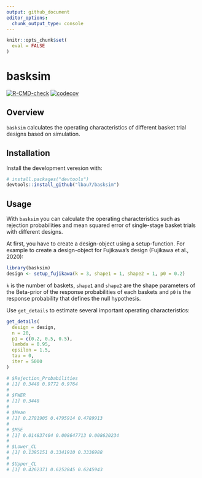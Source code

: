 ```yaml
---
output: github_document
editor_options: 
  chunk_output_type: console
---
```


<!-- README.md is generated from README.Rmd. Please edit that file -->

```r
knitr::opts_chunk$set(
  eval = FALSE
)
```

# basksim

<!-- badges: start -->
[![R-CMD-check](https://github.com/lbau7/basksim/actions/workflows/R-CMD-check.yaml/badge.svg)](https://github.com/lbau7/basksim/actions/workflows/R-CMD-check.yaml)
[![codecov](https://codecov.io/gh/lbau7/basksim/branch/master/graph/badge.svg?token=AVO4V52BTH)](https://codecov.io/gh/lbau7/basksim)
<!-- badges: end -->

## Overview

`basksim` calculates the operating characteristics of different basket trial designs based on simulation.

## Installation

Install the development veresion with:

```r
# install.packages("devtools")
devtools::install_github("lbau7/basksim")
```

## Usage

With `basksim` you can calculate the operating characteristics such as rejection probabilities and mean squared error of single-stage basket trials with different designs.

At first, you have to create a design-object using a setup-function. For example to create a design-object for Fujikawa's design (Fujikawa et al., 2020):

```r
library(basksim)
design <- setup_fujikawa(k = 3, shape1 = 1, shape2 = 1, p0 = 0.2)
```

`k` is the number of baskets, `shape1` and `shape2` are the shape parameters of the Beta-prior of the response probabilities of each baskets and `p0` is the response probability that defines the null hypothesis. 

Use `get_details` to estimate several important operating characteristics:

```r
get_details(
  design = design,
  n = 20,
  p1 = c(0.2, 0.5, 0.5),
  lambda = 0.95,
  epsilon = 1.5,
  tau = 0,
  iter = 5000
)

# $Rejection_Probabilities
# [1] 0.3448 0.9772 0.9764
# 
# $FWER
# [1] 0.3448
# 
# $Mean
# [1] 0.2781905 0.4795914 0.4789913
# 
# $MSE
# [1] 0.014837404 0.008647713 0.008620234
# 
# $Lower_CL
# [1] 0.1395151 0.3341910 0.3336988
# 
# $Upper_CL
# [1] 0.4262371 0.6252845 0.6245943
```
